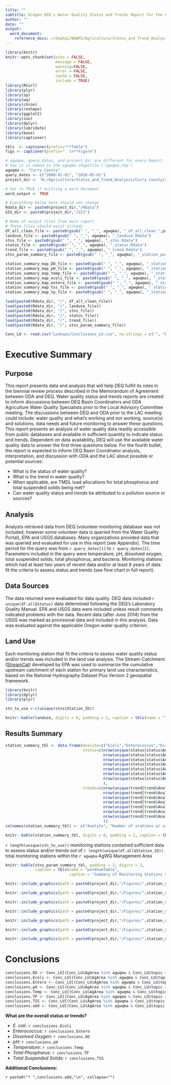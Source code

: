 ```yaml
---
title: ""
subtitle: Oregon DEQ's Water Quality Status and Trends Report for the Oregon Department of Agriculture's Biennial Review of the Agricultural Area Rules and Plans
author: ""
date: ""
output: 
  word_document:
    reference_docx: //deqhq1/WQNPS/Agriculture/Status_and_Trend_Analysis/R_support_files/Report_Template.docx
---
```




```r

library(knitr)
knitr::opts_chunk$set(echo = FALSE,
                      message = FALSE, 
                      warning=FALSE, 
                      error = FALSE,
                      cache = FALSE,
                      include = TRUE)
library(RCurl)
library(plyr)
library(sp)
library(wq)
library(chron)
library(reshape)
library(ggplot2)
library(zoo)
library(dplyr)
library(lubridate)
library(base)
library(captioner)

tbls  <- captioner(prefix="**Table")
figs <- captioner(prefix="  \n**Figure")

```


```r

# agwqma, query_dates, and project_dir are different for every Report. Note 'agwqma' must be named exactly 
# how it is named in the agwqma shapefile ('agwqma_shp').
agwqma <- "Curry County"
query_dates <- c("2000-01-01", "2018-05-01")
project_dir <- "N:/Agriculture/Status_and_Trend_Analysis/Curry County/2018-Curry-County"

# Set to TRUE if knitting a word document
word_output <- TRUE

# Everything below here should not change
Rdata_dir <- paste0(project_dir,"/RData")
GIS_dir <- paste0(project_dir,"/GIS")

# Name of output files from main report
# These files should exist already
df_all_clean_file <- paste0(gsub(" ", "_", agwqma), "_df_all_clean_",paste(query_dates, collapse = "."), ".Rdata")
landuse_file <- paste0(gsub(" ", "_", agwqma), "_landuse.Rdata")
stns_file <- paste0(gsub(" ", "_", agwqma), "_stns.Rdata")
status_file <- paste0(gsub(" ", "_", agwqma), "_status.Rdata")
trend_file <- paste0(gsub(" ", "_", agwqma), "_trend.Rdata")
stns_param_summary_file <- paste0(gsub(" ", "_", agwqma), "_station_param_summary.Rdata")

station_summary_map_DO_file <- paste0(gsub(" ", "_", agwqma), "_station_summary_map_DO.png")
station_summary_map_pH_file <- paste0(gsub(" ", "_", agwqma), "_station_summary_map_pH.png")
station_summary_map_temp_file <- paste0(gsub(" ", "_", agwqma), "_station_summary_map_temp.png")
station_summary_map_ecoli_file <- paste0(gsub(" ", "_", agwqma), "_station_summary_map_ecoli.png")
station_summary_map_entero_file <- paste0(gsub(" ", "_", agwqma), "_station_summary_map_entero.png")
station_summary_map_tss_file <- paste0(gsub(" ", "_", agwqma), "_station_summary_map_tss.png")
station_summary_map_tp_file <- paste0(gsub(" ", "_", agwqma), "_station_summary_map_tp.png")


```

```r

load(paste0(Rdata_dir, "/", df_all_clean_file))
load(paste0(Rdata_dir, "/", landuse_file))
load(paste0(Rdata_dir, "/", stns_file))
load(paste0(Rdata_dir, "/", status_file))
load(paste0(Rdata_dir, "/", trend_file))
load(paste0(Rdata_dir, "/", stns_param_summary_file))

Conc_LU <- read.csv("Lookups/Conclusions_LU.csv", na.strings = c("", "NA"))

```

# Executive Summary

## Purpose

This report presents data and analysis that will help DEQ fulfill its roles in the biennial review process described in the Memorandum of Agreement between ODA and DEQ. Water quality status and trends reports are created to inform discussions between DEQ Basin Coordinators and ODA Agriculture Water Quality Specialists prior to the Local Advisory Committee meeting. The discussions between DEQ and ODA prior to the LAC meeting could include: water quality and what's working and not working, source(s) and solutions, data needs and future monitoring to answer these questions. This report presents an analysis of water quality data readily accessible from public databases and available in sufficient quantity to indicate status and trends. Dependent on data availability, DEQ will use the available water quality data to answer the first three questions below. For the fourth bullet, the report is expected to inform DEQ Basin Coordinator analysis, interpretation, and discussion with ODA and the LAC about possible or potential sources:

* What is the status of water quality?
* What is the trend in water quality?
* When applicable, are TMDL load allocations for total phosphorus and total suspended solids being met?
* Can water quality status and trends be attributed to a pollution source or sources?


## Analysis

Analysts retrieved data from DEQ (volunteer monitoring database was not included, however some volunteer data is queried from the Water Quality Portal), EPA and USGS databases. Many organizations provided data that was queried and evaluated for use in this report (see Appendix). The time period for the query was from `r query_dates[1]` to `r query_dates[2]`. Parameters included in the query were temperature, pH, dissolved oxygen, total suspended solids, total phosphorus, and bacteria. Monitoring stations which had at least two years of recent data and/or at least 8 years of data fit the criteria to assess status and trends (see flow chart in full report). 

## Data Sources

The data returned were evaluated for data quality. DEQ data included `r unique(df.all$Status)` data determined following the DEQ's Laboratory Quality Manual. EPA and USGS data were included unless result comments indicated problems with the data. Recent data (after June 2014) from the USGS was marked as provisional data and included in this analysis. Data was evaluated against the applicable Oregon water quality criterion. 

## Land Use

Each monitoring station that fit the criteria to assess water quality status and/or trends was included in the land use analysis. The Stream-Catchment ([StreamCat](https://www.epa.gov/national-aquatic-resource-surveys/streamcat)) developed by EPA was used to summarize the cumulative upstream catchment of each station for primary land use characteristics, based on the National Hydrography Dataset Plus Version 2 geospatial framework.

```r

library(knitr)
library(dplyr)
library(plyr)

stn_to_use <-c(unique(stns$Station_ID))

knitr::kable(landuse, digits = 0, padding = 2, caption = tbls(name = "landUse", caption = "Land use and land cover for upstream catchments of stations used in this analysis, stations which fit the decision criteria and have >20% Agriculture and Range coverage are included. Land use and land cover for all stations used in analysis can be found in full report. Source: 2011 NAIP"))

```

## Results Summary

```r

station_summary_tbl <- data.frame(Analyte=c("Ecoli","Enterococcus","Dissolved Oxygen","pH","Temperature","Total Phosphorus","TSS"),
                                  status=c(nrow(unique(status[status$Analyte == "E. Coli", ])),
                                           nrow(unique(status[status$Analyte == "Enterococcus", ])),
                                           nrow(unique(status[status$Analyte == "Dissolved Oxygen", ])),
                                           nrow(unique(status[status$Analyte == "pH", ])),
                                           nrow(unique(status[status$Analyte == "Temperature", ])),
                                           nrow(unique(status[status$Analyte == "Total Phosphorus", ])),
                                           nrow(unique(status[status$Analyte == "Total Suspended Solids", ]))
                                           ),
                                  trends=c(nrow(unique(trend[trend$Analyte == "E. Coli", ])),
                                           nrow(unique(trend[trend$Analyte == "Enterococcus", ])),
                                           nrow(unique(trend[trend$Analyte == "Dissolved Oxygen", ])),
                                           nrow(unique(trend[trend$Analyte == "pH",])),
                                           nrow(unique(trend[trend$Analyte == "Temperature", ])),
                                           nrow(unique(trend[trend$Analyte == "Total Phosphorus", ])),
                                           nrow(unique(trend[trend$Analyte == "Total Suspended Solids", ]))
                                           ))
colnames(station_summary_tbl) <- c("Analyte", "Number of stations w/ sufficent data for status analysis", "Number of stations w/ sufficent data for trend analysis")                                  

knitr::kable(station_summary_tbl, digits = 0, padding = 2, caption = tbls(name = "StnSumTable", caption = "Summary of stations with suffcient data for status or trend analysis"))                                 

```

`r length(unique(stn_to_use))` monitoring stations contained sufficient data to assess status and/or trends out of `r length(unique(df.all$Station_ID))` total monitoring stations within the `r agwqma` AgWQ Management Area 


```r

knitr::kable(stns_param_summary_tbl, padding = 2, digits = 3, 
             caption = tbls(name = "parmSumTable", 
                            caption = "Summary of Monitoring Stations Status and Trend, where 'exceed' represents a single exceedance of the water quality standard within the last three years of available data. Note: DO = dissolved oxygen**"))

```


```r

knitr::include_graphics(path = paste0(project_dir,"/Figures/",station_summary_map_DO_file))

```

```r

knitr::include_graphics(path = paste0(project_dir,"/Figures/",station_summary_map_ecoli_file))

```

```r

knitr::include_graphics(path = paste0(project_dir,"/Figures/",station_summary_map_entero_file))

```

```r

knitr::include_graphics(path = paste0(project_dir,"/Figures/",station_summary_map_temp_file))

```

```r

knitr::include_graphics(path = paste0(project_dir,"/Figures/",station_summary_map_pH_file))

```

```r

knitr::include_graphics(path = paste0(project_dir,"/Figures/",station_summary_map_tp_file))

```

```r

knitr::include_graphics(path = paste0(project_dir,"/Figures/",station_summary_map_tss_file))

```

# Conclusions

```r

conclusions.DO <- Conc_LU[(Conc_LU$AgArea %in% agwqma & Conc_LU$topic == "DO"), c("conclusion")]
conclusions.Ecoli <- Conc_LU[(Conc_LU$AgArea %in% agwqma & Conc_LU$topic == "Ecoli"), c("conclusion")]
conclusions.Entero <- Conc_LU[(Conc_LU$AgArea %in% agwqma & Conc_LU$topic == "Entero"), c("conclusion")]
conclusions.pH <- Conc_LU[(Conc_LU$AgArea %in% agwqma & Conc_LU$topic == "pH"), c("conclusion")]
conclusions.Temp <- Conc_LU[(Conc_LU$AgArea %in% agwqma & Conc_LU$topic == "Temp"), c("conclusion")]
conclusions.TP <- Conc_LU[(Conc_LU$AgArea %in% agwqma & Conc_LU$topic == "TP"), c("conclusion")]
conclusions.TSS <- Conc_LU[(Conc_LU$AgArea %in% agwqma & Conc_LU$topic == "TSS"), c("conclusion")]
conclusions.add <- Conc_LU[(Conc_LU$AgArea %in% agwqma & Conc_LU$topic == "Add_conc"), c("conclusion")]

```


**What are the overall status or trends?**

* *E. coli*: `r conclusions.Ecoli`
* *Enterococcus*: `r conclusions.Entero`
* *Dissolved Oxygen*: `r conclusions.DO`
* *pH*: `r conclusions.pH`
* *Temperature*: `r conclusions.Temp`
* *Total Phosphorus*: `r conclusions.TP`
* *Total Suspended Solids*: `r conclusions.TSS`


**Additional Conclusions:**

`r paste0("* ",conclusions.add,"\n", collapse="")`